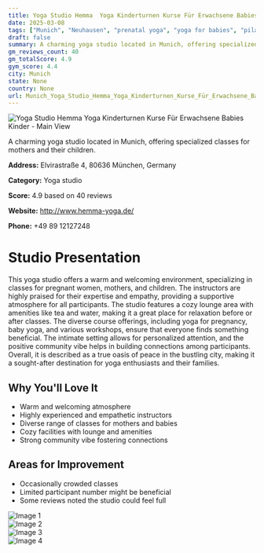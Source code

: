 ```yaml
---
title: Yoga Studio Hemma  Yoga Kinderturnen Kurse Für Erwachsene Babies  Kinder
date: 2025-03-08
tags: ["Munich", "Neuhausen", "prenatal yoga", "yoga for babies", "pilates", "intimate", "community-focused", "Munich"]  
draft: false
summary: A charming yoga studio located in Munich, offering specialized classes for mothers and their children.
gm_reviews_count: 40
gm_totalScore: 4.9
gym_score: 4.4
city: Munich
state: None
country: None
url: Munich_Yoga_Studio_Hemma_Yoga_Kinderturnen_Kurse_Für_Erwachsene_Babies_Kinder
---
```


<div className="aspect-[16/9] relative my-8">
  <img 
    src="https://lh5.googleusercontent.com/p/AF1QipO3nQyH5DJh2q2R4Fw8cswb4L3dnReT47NylsTq=w1920-h1080-k-no"
    alt="Yoga Studio Hemma  Yoga Kinderturnen Kurse Für Erwachsene Babies  Kinder - Main View"
    className="object-cover absolute inset-0 w-full h-full rounded-lg"
  />
</div>

A charming yoga studio located in Munich, offering specialized classes for mothers and their children.

**Address:** Elvirastraße 4, 80636 München, Germany

**Category:** Yoga studio

**Score:** 4.9 based on 40 reviews

**Website:** http://www.hemma-yoga.de/

**Phone:** +49 89 12127248

# Studio Presentation

This yoga studio offers a warm and welcoming environment, specializing in classes for pregnant women, mothers, and children. The instructors are highly praised for their expertise and empathy, providing a supportive atmosphere for all participants. The studio features a cozy lounge area with amenities like tea and water, making it a great place for relaxation before or after classes. The diverse course offerings, including yoga for pregnancy, baby yoga, and various workshops, ensure that everyone finds something beneficial. The intimate setting allows for personalized attention, and the positive community vibe helps in building connections among participants. Overall, it is described as a true oasis of peace in the bustling city, making it a sought-after destination for yoga enthusiasts and their families.

## Why You'll Love It

- Warm and welcoming atmosphere
- Highly experienced and empathetic instructors
- Diverse range of classes for mothers and babies
- Cozy facilities with lounge and amenities
- Strong community vibe fostering connections

## Areas for Improvement

- Occasionally crowded classes
- Limited participant number might be beneficial
- Some reviews noted the studio could feel full

<div className="grid grid-cols-1 xl:grid-cols-2 gap-4 my-8">
<div className="aspect-[4/3] relative"><img src="https://lh5.googleusercontent.com/p/AF1QipNchBgLTHECrP9tNqlmP7Na_GnArG2kJNPg3LxF=w1920-h1080-k-no" alt="Image 1" className="object-cover absolute inset-0 w-full h-full rounded-lg" /></div>
<div className="aspect-[4/3] relative"><img src="https://lh5.googleusercontent.com/p/AF1QipN8UzfDTLO8sINzFviM3nvzJhIUzv6-aFyucntQ=w1920-h1080-k-no" alt="Image 2" className="object-cover absolute inset-0 w-full h-full rounded-lg" /></div>
<div className="aspect-[4/3] relative"><img src="https://lh5.googleusercontent.com/p/AF1QipNvAXOtwXYdCAki580T1EfmWCcm-YbHz-tEIqLX=w1920-h1080-k-no" alt="Image 3" className="object-cover absolute inset-0 w-full h-full rounded-lg" /></div>
<div className="aspect-[4/3] relative"><img src="https://lh5.googleusercontent.com/p/AF1QipNVOx9etJZ6JxGrP6dCuOEWAcFZW7hJIih_d-nx=w1920-h1080-k-no" alt="Image 4" className="object-cover absolute inset-0 w-full h-full rounded-lg" /></div>
</div>